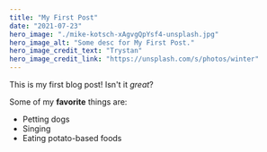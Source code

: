 ```yaml
---
title: "My First Post"
date: "2021-07-23"
hero_image: "./mike-kotsch-xAgvgQpYsf4-unsplash.jpg"
hero_image_alt: "Some desc for My First Post."
hero_image_credit_text: "Trystan"
hero_image_credit_link: "https://unsplash.com/s/photos/winter"
---
```


This is my first blog post! Isn't it *great*?

Some of my **favorite** things are:

* Petting dogs
* Singing
* Eating potato-based foods